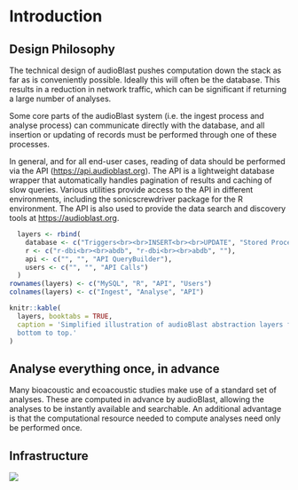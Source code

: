 # Introduction

## Design Philosophy

The technical design of audioBlast pushes computation down the stack as far as is conveniently possible. Ideally this will often be the database. This results in a reduction in network traffic, which can be significant if returning a large number of analyses.

Some core parts of the audioBlast system (i.e. the ingest process and analyse process) can communicate directly with the database, and all insertion or updating of records must be performed through one of these processes.

In general, and for all end-user cases, reading of data should be performed via the API (<https://api.audioblast.org>). The API is a lightweight database wrapper that automatically handles pagination of results and caching of slow queries. Various utilities provide access to the API in different environments, including the sonicscrewdriver package for the R environment. The API is also used to provide the data search and discovery tools at <https://audioblast.org>.

```r

  layers <- rbind(
    database <- c("Triggers<br><br>INSERT<br><br>UPDATE", "Stored Procedures<br><br>INSERT<br><br>UPDATE", "SELECT"),
    r <- c("r-dbi<br><br>abdb", "r-dbi<br><br>abdb", ""),
    api <- c("", "", "API QueryBuilder"),
    users <- c("", "", "API Calls")
  )
rownames(layers) <- c("MySQL", "R", "API", "Users")
colnames(layers) <- c("Ingest", "Analyse", "API")

knitr::kable(
  layers, booktabs = TRUE,
  caption = 'Simplified illustration of audioBlast abstraction layers from 
  bottom to top.'
)
```

## Analyse everything once, in advance

Many bioacoustic and ecoacoustic studies make use of a standard set of analyses. These are computed in advance by audioBlast, allowing the analyses to be instantly available and searchable. An additional advantage is that the computational resource needed to compute analyses need only be performed once.

## Infrastructure

![](images/infrastructure.png)
